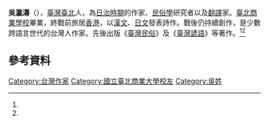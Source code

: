 '''吳瀛濤'''（{{bd|1916年|7月18日|1971年|10月6日}}），[[臺灣|臺灣]][[臺北|臺北]]人，為[[台灣日治時期|日治時期]]的作家、[[民俗學|民俗學]]研究者以及[[翻譯|翻譯]]家。[[國立臺北商業大學|臺北商業學校]]畢業，終戰前旅居[[香港|香港]]，以[[中文|漢文]]、[[日文|日文]]發表詩作。戰後仍持續創作，是少數跨語言世代的台灣人作家。先後出版《[[臺灣民俗|臺灣民俗]]》及《[[臺灣諺語|臺灣諺語]]》等著作。<ref name="大百科全書"/><ref name="台文網"/>

==參考資料==
{{reflist|1|refs=

<ref name="大百科全書">{{cite web |url=http://nrch.culture.tw/twpedia.aspx?id=2217 |title=吳瀛濤 |accessdate= |last= |first= |author=阮美慧 |coauthors= |date=2009年10月28日 |work=臺灣大百科全書 |publisher=行政院文化建設委員會 }}</ref>

<ref name="台文網">{{cite web |url=http://tln.nmtl.gov.tw/ch/m2/nmtl_w1_m2_c_2.aspx?nm=吳瀛濤 |title=吳瀛濤 |accessdate= |last= |first= |author= |coauthors= |date= |work=台灣文學網 |publisher=國立台灣文學館 }}</ref>

}}
{{TW-bio-stub}}
[[Category:台灣作家|Category:台灣作家]]
[[Category:國立臺北商業大學校友|Category:國立臺北商業大學校友]]
[[Category:吳姓|Category:吳姓]]